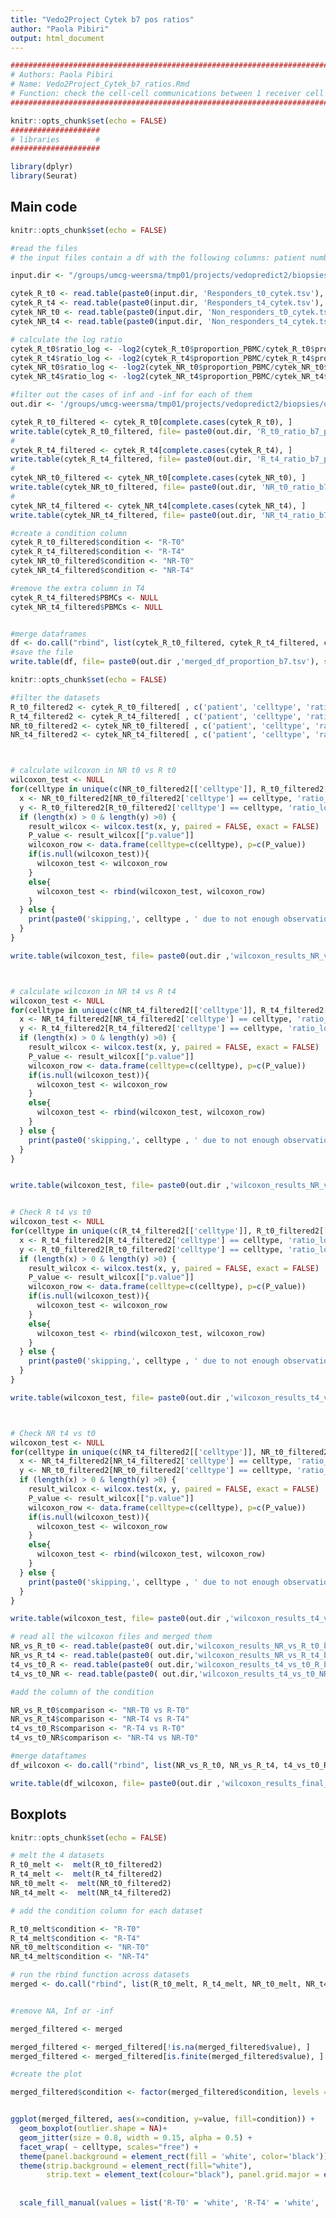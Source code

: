 ```yaml
---
title: "Vedo2Project Cytek b7 pos ratios"
author: "Paola Pibiri"
output: html_document
---
```


```r
############################################################################################################################
# Authors: Paola Pibiri
# Name: Vedo2Project_Cytek_b7_ratios.Rmd
# Function: check the cell-cell communications between 1 receiver cell and multiple sender cells 
############################################################################################################################
```


```r
knitr::opts_chunk$set(echo = FALSE)
####################
# libraries        #
####################

library(dplyr)
library(Seurat)
```


## Main code
```r
knitr::opts_chunk$set(echo = FALSE)

#read the files
# the input files contain a df with the following columns: patient number, celltype, proportion of b7 pos cells in biopsy and in pbmc (b7+/tot celltype per patient), the ratio of proportion_biopsy/proportion in pbmc

input.dir <- "/groups/umcg-weersma/tmp01/projects/vedopredict2/biopsies/ongoing/new_results_b7_proportion/Cytek/Cytek_b7_proportions_inputs/"

cytek_R_t0 <- read.table(paste0(input.dir, 'Responders_t0_cytek.tsv'), sep='\t',  header = T, dec = ',')
cytek_R_t4 <- read.table(paste0(input.dir, 'Responders_t4_cytek.tsv'), sep='\t',  header = T, dec = ',')
cytek_NR_t0 <- read.table(paste0(input.dir, 'Non_responders_t0_cytek.tsv'), sep='\t',  header = T, dec = ',')
cytek_NR_t4 <- read.table(paste0(input.dir, 'Non_responders_t4_cytek.tsv'), sep='\t',  header = T, dec = ',')

# calculate the log ratio
cytek_R_t0$ratio_log <- -log2(cytek_R_t0$proportion_PBMC/cytek_R_t0$proportion_biopsy)
cytek_R_t4$ratio_log <- -log2(cytek_R_t4$proportion_PBMC/cytek_R_t4$proportion_biopsy)
cytek_NR_t0$ratio_log <- -log2(cytek_NR_t0$proportion_PBMC/cytek_NR_t0$proportion_biopsy)
cytek_NR_t4$ratio_log <- -log2(cytek_NR_t4$proportion_PBMC/cytek_NR_t4$proportion_biopsy)

#filter out the cases of inf and -inf for each of them
out.dir <- '/groups/umcg-weersma/tmp01/projects/vedopredict2/biopsies/ongoing/new_results_b7_proportion/Cytek/'

cytek_R_t0_filtered <- cytek_R_t0[complete.cases(cytek_R_t0), ]
write.table(cytek_R_t0_filtered, file= paste0(out.dir, 'R_t0_ratio_b7_pos_pbmc_vs_biopsy_cytek.tsv'), sep='\t', row.names = F, col.names = T)
#
cytek_R_t4_filtered <- cytek_R_t4[complete.cases(cytek_R_t4), ]
write.table(cytek_R_t4_filtered, file= paste0(out.dir, 'R_t4_ratio_b7_pos_pbmc_vs_biopsy_cytek.tsv'), sep='\t', row.names = F, col.names = T)
#
cytek_NR_t0_filtered <- cytek_NR_t0[complete.cases(cytek_NR_t0), ]
write.table(cytek_NR_t0_filtered, file= paste0(out.dir, 'NR_t0_ratio_b7_pos_pbmc_vs_biopsy_cytek.tsv'), sep='\t', row.names = F, col.names = T)
#
cytek_NR_t4_filtered <- cytek_NR_t4[complete.cases(cytek_NR_t4), ]
write.table(cytek_NR_t4_filtered, file= paste0(out.dir, 'NR_t4_ratio_b7_pos_pbmc_vs_biopsy_cytek.tsv'), sep='\t', row.names = F, col.names = T)

#create a condition column
cytek_R_t0_filtered$condition <- "R-T0"
cytek_R_t4_filtered$condition <- "R-T4"
cytek_NR_t0_filtered$condition <- "NR-T0"
cytek_NR_t4_filtered$condition <- "NR-T4"

#remove the extra column in T4
cytek_R_t4_filtered$PBMCs <- NULL
cytek_NR_t4_filtered$PBMCs <- NULL


#merge dataframes
df <- do.call("rbind", list(cytek_R_t0_filtered, cytek_R_t4_filtered, cytek_NR_t0_filtered, cytek_NR_t4_filtered))
#save the file
write.table(df, file= paste0(out.dir ,'merged_df_proportion_b7.tsv'), sep='\t', row.names = F, col.names = T)
```


```r
knitr::opts_chunk$set(echo = FALSE)

#filter the datasets
R_t0_filtered2 <- cytek_R_t0_filtered[ , c('patient', 'celltype', 'ratio_log')]
R_t4_filtered2 <- cytek_R_t4_filtered[ , c('patient', 'celltype', 'ratio_log')]
NR_t0_filtered2 <- cytek_NR_t0_filtered[ , c('patient', 'celltype', 'ratio_log')]
NR_t4_filtered2 <- cytek_NR_t4_filtered[ , c('patient', 'celltype', 'ratio_log')]



# calculate wilcoxon in NR t0 vs R t0
wilcoxon_test <- NULL
for(celltype in unique(c(NR_t0_filtered2[['celltype']], R_t0_filtered2[['celltype']]))){
  x <- NR_t0_filtered2[NR_t0_filtered2['celltype'] == celltype, 'ratio_log']
  y <- R_t0_filtered2[R_t0_filtered2['celltype'] == celltype, 'ratio_log']
  if (length(x) > 0 & length(y) >0) {
    result_wilcox <- wilcox.test(x, y, paired = FALSE, exact = FALSE)
    P_value <- result_wilcox[["p.value"]]
    wilcoxon_row <- data.frame(celltype=c(celltype), p=c(P_value))
    if(is.null(wilcoxon_test)){
      wilcoxon_test <- wilcoxon_row
    }
    else{
      wilcoxon_test <- rbind(wilcoxon_test, wilcoxon_row)
    }
  } else {
    print(paste0('skipping,', celltype , ' due to not enough observations: NR ', length(x), ' R ', length(y)))
  }
}

write.table(wilcoxon_test, file= paste0(out.dir ,'wilcoxon_results_NR_vs_R_t0_b7_log_ratio.tsv') , sep='\t', col.names = T, row.names = F)



# calculate wilcoxon in NR t4 vs R t4
wilcoxon_test <- NULL
for(celltype in unique(c(NR_t4_filtered2[['celltype']], R_t4_filtered2[['celltype']]))){
  x <- NR_t4_filtered2[NR_t4_filtered2['celltype'] == celltype, 'ratio_log']
  y <- R_t4_filtered2[R_t4_filtered2['celltype'] == celltype, 'ratio_log']
  if (length(x) > 0 & length(y) >0) {
    result_wilcox <- wilcox.test(x, y, paired = FALSE, exact = FALSE)
    P_value <- result_wilcox[["p.value"]]
    wilcoxon_row <- data.frame(celltype=c(celltype), p=c(P_value))
    if(is.null(wilcoxon_test)){
      wilcoxon_test <- wilcoxon_row
    }
    else{
      wilcoxon_test <- rbind(wilcoxon_test, wilcoxon_row)
    }
  } else {
    print(paste0('skipping,', celltype , ' due to not enough observations: NR ', length(x), ' R ', length(y)))
  }
}


write.table(wilcoxon_test, file= paste0(out.dir ,'wilcoxon_results_NR_vs_R_t4_b7_log_ratio.tsv'), sep='\t', col.names = T, row.names = F)


# Check R t4 vs t0
wilcoxon_test <- NULL
for(celltype in unique(c(R_t4_filtered2[['celltype']], R_t0_filtered2[['celltype']]))){
  x <- R_t4_filtered2[R_t4_filtered2['celltype'] == celltype, 'ratio_log']
  y <- R_t0_filtered2[R_t0_filtered2['celltype'] == celltype, 'ratio_log']
  if (length(x) > 0 & length(y) >0) {
    result_wilcox <- wilcox.test(x, y, paired = FALSE, exact = FALSE)
    P_value <- result_wilcox[["p.value"]]
    wilcoxon_row <- data.frame(celltype=c(celltype), p=c(P_value))
    if(is.null(wilcoxon_test)){
      wilcoxon_test <- wilcoxon_row
    }
    else{
      wilcoxon_test <- rbind(wilcoxon_test, wilcoxon_row)
    }
  } else {
    print(paste0('skipping,', celltype , ' due to not enough observations: NR ', length(x), ' R ', length(y)))
  }
}

write.table(wilcoxon_test, file= paste0(out.dir ,'wilcoxon_results_t4_vs_t0_R_b7_log_ratio.tsv'), sep='\t', col.names = T, row.names = F)



# Check NR t4 vs t0
wilcoxon_test <- NULL
for(celltype in unique(c(NR_t4_filtered2[['celltype']], NR_t0_filtered2[['celltype']]))){
  x <- NR_t4_filtered2[NR_t4_filtered2['celltype'] == celltype, 'ratio_log']
  y <- NR_t0_filtered2[NR_t0_filtered2['celltype'] == celltype, 'ratio_log']
  if (length(x) > 0 & length(y) >0) {
    result_wilcox <- wilcox.test(x, y, paired = FALSE, exact = FALSE)
    P_value <- result_wilcox[["p.value"]]
    wilcoxon_row <- data.frame(celltype=c(celltype), p=c(P_value))
    if(is.null(wilcoxon_test)){
      wilcoxon_test <- wilcoxon_row
    }
    else{
      wilcoxon_test <- rbind(wilcoxon_test, wilcoxon_row)
    }
  } else {
    print(paste0('skipping,', celltype , ' due to not enough observations: NR ', length(x), ' R ', length(y)))
  }
}

write.table(wilcoxon_test, file= paste0(out.dir ,'wilcoxon_results_t4_vs_t0_NR_b7_log_ratio.tsv'), sep='\t', col.names = T, row.names = F)

# read all the wilcoxon files and merged them
NR_vs_R_t0 <- read.table(paste0( out.dir,'wilcoxon_results_NR_vs_R_t0_b7_log_ratio.tsv'), sep='\t',  header = T)
NR_vs_R_t4 <- read.table(paste0( out.dir,'wilcoxon_results_NR_vs_R_t4_b7_log_ratio.tsv'), sep='\t',  header = T)
t4_vs_t0_R <- read.table(paste0( out.dir,'wilcoxon_results_t4_vs_t0_R_b7_log_ratio.tsv'), sep='\t',  header = T)
t4_vs_t0_NR <- read.table(paste0( out.dir,'wilcoxon_results_t4_vs_t0_NR_b7_log_ratio.tsv'), sep='\t',  header = T)

#add the column of the condition

NR_vs_R_t0$comparison <- "NR-T0 vs R-T0"
NR_vs_R_t4$comparison <- "NR-T4 vs R-T4"
t4_vs_t0_R$comparison <- "R-T4 vs R-T0"
t4_vs_t0_NR$comparison <- "NR-T4 vs NR-T0"

#merge dataftames
df_wilcoxon <- do.call("rbind", list(NR_vs_R_t0, NR_vs_R_t4, t4_vs_t0_R, t4_vs_t0_NR))

write.table(df_wilcoxon, file= paste0(out.dir ,'wilcoxon_results_final_table.tsv'), sep='\t', col.names = T, row.names = F)
```


## Boxplots
```r
knitr::opts_chunk$set(echo = FALSE)

# melt the 4 datasets 
R_t0_melt <-  melt(R_t0_filtered2)
R_t4_melt <-  melt(R_t4_filtered2)
NR_t0_melt <-  melt(NR_t0_filtered2)
NR_t4_melt <-  melt(NR_t4_filtered2)

# add the condition column for each dataset

R_t0_melt$condition <- "R-T0"
R_t4_melt$condition <- "R-T4"
NR_t0_melt$condition <- "NR-T0"
NR_t4_melt$condition <- "NR-T4"

# run the rbind function across datasets 
merged <- do.call("rbind", list(R_t0_melt, R_t4_melt, NR_t0_melt, NR_t4_melt))


#remove NA, Inf or -inf 

merged_filtered <- merged

merged_filtered <- merged_filtered[!is.na(merged_filtered$value), ]
merged_filtered <- merged_filtered[is.finite(merged_filtered$value), ]

#create the plot

merged_filtered$condition <- factor(merged_filtered$condition, levels = c("R-T0", "NR-T0", "R-T4", "NR-T4"))


ggplot(merged_filtered, aes(x=condition, y=value, fill=condition)) + 
  geom_boxplot(outlier.shape = NA)+
  geom_jitter(size = 0.8, width = 0.15, alpha = 0.5) +
  facet_wrap( ~ celltype, scales="free") +
  theme(panel.background = element_rect(fill = 'white', color='black')) +
  theme(strip.background = element_rect(fill="white"),
        strip.text = element_text(colour="black"), panel.grid.major = element_line(size = 0.5, linetype = 'solid',
                                                                                   colour = "white")) +
  
  scale_fill_manual(values = list('R-T0' = 'white', 'R-T4' = 'white', 'NR-T0' = 'gray', 'NR-T4' = 'gray'))
```

